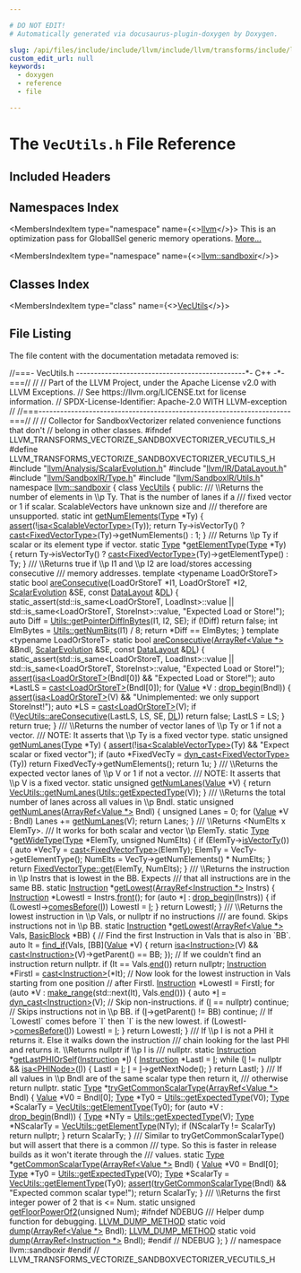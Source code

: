 ```yaml
---

# DO NOT EDIT!
# Automatically generated via docusaurus-plugin-doxygen by Doxygen.

slug: /api/files/include/include/llvm/include/llvm/transforms/include/llvm/transforms/vectorize/include/llvm/transforms/vectorize/sandboxvectorizer/vecutils-h
custom_edit_url: null
keywords:
  - doxygen
  - reference
  - file

---
```





# The `VecUtils.h` File Reference

<DoxygenPage pluginConfig={pluginConfig}>



## Included Headers

<IncludesList>
<IncludesListItem
  filePath="llvm/Analysis/ScalarEvolution.h"
  permalink="/docs/api/files/include/include/llvm/include/llvm/analysis/scalarevolution-h"
  isLocal="true" />
<IncludesListItem
  filePath="llvm/IR/DataLayout.h"
  permalink="/docs/api/files/include/include/llvm/include/llvm/ir/datalayout-h"
  isLocal="true" />
<IncludesListItem
  filePath="llvm/SandboxIR/Type.h"
  permalink="/docs/api/files/include/include/llvm/include/llvm/sandboxir/type-h"
  isLocal="true" />
<IncludesListItem
  filePath="llvm/SandboxIR/Utils.h"
  permalink="/docs/api/files/include/include/llvm/include/llvm/sandboxir/utils-h"
  isLocal="true" />
</IncludesList>

## Namespaces Index

<MembersIndex>

<MembersIndexItem
  type="namespace"
  name={<><a href="/docs/api/namespaces/llvm">llvm</a></>}>
This is an optimization pass for GlobalISel generic memory operations. <a href="/docs/api/namespaces/llvm/#details">More...</a>
</MembersIndexItem>

<MembersIndexItem
  type="namespace"
  name={<><a href="/docs/api/namespaces/llvm/sandboxir">llvm::sandboxir</a></>}>
</MembersIndexItem>

</MembersIndex>

## Classes Index

<MembersIndex>

<MembersIndexItem
  type="class"
  name={<><a href="/docs/api/classes/llvm/sandboxir/vecutils">VecUtils</a></>}>
</MembersIndexItem>

</MembersIndex>


## File Listing

The file content with the documentation metadata removed is:

<ProgramListing>

<Link id="l00001" /><CodeLine lineNumber="1"><span class="doxyHighlightComment">//===- VecUtils.h -----------------------------------------------&#42;- C++ -&#42;-===//</span></CodeLine>
<Link id="l00002" /><CodeLine lineNumber="2"><span class="doxyHighlightComment">//</span></CodeLine>
<Link id="l00003" /><CodeLine lineNumber="3"><span class="doxyHighlightComment">// Part of the LLVM Project, under the Apache License v2.0 with LLVM Exceptions.</span></CodeLine>
<Link id="l00004" /><CodeLine lineNumber="4"><span class="doxyHighlightComment">// See https://llvm.org/LICENSE.txt for license information.</span></CodeLine>
<Link id="l00005" /><CodeLine lineNumber="5"><span class="doxyHighlightComment">// SPDX-License-Identifier: Apache-2.0 WITH LLVM-exception</span></CodeLine>
<Link id="l00006" /><CodeLine lineNumber="6"><span class="doxyHighlightComment">//</span></CodeLine>
<Link id="l00007" /><CodeLine lineNumber="7"><span class="doxyHighlightComment">//===----------------------------------------------------------------------===//</span></CodeLine>
<Link id="l00008" /><CodeLine lineNumber="8"><span class="doxyHighlightComment">//</span></CodeLine>
<Link id="l00009" /><CodeLine lineNumber="9"><span class="doxyHighlightComment">// Collector for SandboxVectorizer related convenience functions that don&#39;t</span></CodeLine>
<Link id="l00010" /><CodeLine lineNumber="10"><span class="doxyHighlightComment">// belong in other classes.</span></CodeLine>
<Link id="l00011" /><CodeLine lineNumber="11"></CodeLine>
<Link id="l00012" /><CodeLine lineNumber="12"><span class="doxyHighlightPreprocessor">#ifndef LLVM&#95;TRANSFORMS&#95;VECTORIZE&#95;SANDBOXVECTORIZER&#95;VECUTILS&#95;H</span></CodeLine>
<Link id="l00013" /><CodeLine lineNumber="13"><span class="doxyHighlightPreprocessor">#define LLVM&#95;TRANSFORMS&#95;VECTORIZE&#95;SANDBOXVECTORIZER&#95;VECUTILS&#95;H</span></CodeLine>
<Link id="l00014" /><CodeLine lineNumber="14"></CodeLine>
<Link id="l00015" /><CodeLine lineNumber="15"><span class="doxyHighlightPreprocessor">#include &quot;<a href="/docs/api/files/include/include/llvm/include/llvm/analysis/scalarevolution-h">llvm/Analysis/ScalarEvolution.h</a>&quot;</span></CodeLine>
<Link id="l00016" /><CodeLine lineNumber="16"><span class="doxyHighlightPreprocessor">#include &quot;<a href="/docs/api/files/include/include/llvm/include/llvm/ir/datalayout-h">llvm/IR/DataLayout.h</a>&quot;</span></CodeLine>
<Link id="l00017" /><CodeLine lineNumber="17"><span class="doxyHighlightPreprocessor">#include &quot;<a href="/docs/api/files/include/include/llvm/include/llvm/sandboxir/type-h">llvm/SandboxIR/Type.h</a>&quot;</span></CodeLine>
<Link id="l00018" /><CodeLine lineNumber="18"><span class="doxyHighlightPreprocessor">#include &quot;<a href="/docs/api/files/include/include/llvm/include/llvm/sandboxir/utils-h">llvm/SandboxIR/Utils.h</a>&quot;</span></CodeLine>
<Link id="l00019" /><CodeLine lineNumber="19"></CodeLine>
<Link id="l00020" /><CodeLine lineNumber="20"><span class="doxyHighlightKeyword">namespace </span><span class="doxyHighlight"><a href="/docs/api/namespaces/llvm/sandboxir">llvm::sandboxir</a> &#123;</span></CodeLine>
<Link id="l00021" /><CodeLine lineNumber="21"></CodeLine>
<Link id="l00022" /><CodeLine lineNumber="22" lineLink="/docs/api/classes/llvm/sandboxir/vecutils"><span class="doxyHighlightKeyword">class </span><span class="doxyHighlight"><a href="/docs/api/classes/llvm/sandboxir/vecutils">VecUtils</a> &#123;</span></CodeLine>
<Link id="l00023" /><CodeLine lineNumber="23"><span class="doxyHighlightKeyword">public</span><span class="doxyHighlight">:</span></CodeLine>
<Link id="l00024" /><CodeLine lineNumber="24"><span class="doxyHighlightComment">  /// \\Returns the number of elements in \\p Ty. That is the number of lanes if a</span></CodeLine>
<Link id="l00025" /><CodeLine lineNumber="25"><span class="doxyHighlightComment">  /// fixed vector or 1 if scalar. ScalableVectors have unknown size and</span></CodeLine>
<Link id="l00026" /><CodeLine lineNumber="26"><span class="doxyHighlightComment">  /// therefore are unsupported.</span></CodeLine>
<Link id="l00027" /><CodeLine lineNumber="27" lineLink="/docs/api/classes/llvm/sandboxir/vecutils/#a1da59e4d92074c48b90598f4acbf1852"><span class="doxyHighlight">  </span><span class="doxyHighlightKeyword">static</span><span class="doxyHighlight"> </span><span class="doxyHighlightKeywordType">int</span><span class="doxyHighlight"> <a href="/docs/api/classes/llvm/sandboxir/vecutils/#a1da59e4d92074c48b90598f4acbf1852">getNumElements</a>(<a href="/docs/api/classes/llvm/sandboxir/type">Type</a> &#42;Ty) &#123;</span></CodeLine>
<Link id="l00028" /><CodeLine lineNumber="28"><span class="doxyHighlight">    <a href="/docs/api/files/lib/lib/target/lib/target/amdgpu/silowercontrolflow-cpp/#a4868c5d81c5ccc98c47aeab6244346a0">assert</a>(!<a href="/docs/api/namespaces/llvm/#a92ca992e52dddc420f4b069cae06dfbe">isa&lt;ScalableVectorType&gt;</a>(Ty));</span></CodeLine>
<Link id="l00029" /><CodeLine lineNumber="29"><span class="doxyHighlight">    </span><span class="doxyHighlightKeywordFlow">return</span><span class="doxyHighlight"> Ty-&gt;isVectorTy() ? <a href="/docs/api/namespaces/llvm/#ac4fc845f5ed92de63cd4474f128f5fc5">cast&lt;FixedVectorType&gt;</a>(Ty)-&gt;getNumElements() : 1;</span></CodeLine>
<Link id="l00030" /><CodeLine lineNumber="30"><span class="doxyHighlight">  &#125;</span></CodeLine>
<Link id="l00031" /><CodeLine lineNumber="31"><span class="doxyHighlightComment">  /// Returns \\p Ty if scalar or its element type if vector.</span></CodeLine>
<Link id="l00032" /><CodeLine lineNumber="32" lineLink="/docs/api/classes/llvm/sandboxir/vecutils/#ab3b71740aabd9ed0695bae2780f0247d"><span class="doxyHighlight">  </span><span class="doxyHighlightKeyword">static</span><span class="doxyHighlight"> <a href="/docs/api/classes/llvm/sandboxir/type">Type</a> &#42;<a href="/docs/api/classes/llvm/sandboxir/vecutils/#ab3b71740aabd9ed0695bae2780f0247d">getElementType</a>(<a href="/docs/api/classes/llvm/sandboxir/type">Type</a> &#42;Ty) &#123;</span></CodeLine>
<Link id="l00033" /><CodeLine lineNumber="33"><span class="doxyHighlight">    </span><span class="doxyHighlightKeywordFlow">return</span><span class="doxyHighlight"> Ty-&gt;isVectorTy() ? <a href="/docs/api/namespaces/llvm/#ac4fc845f5ed92de63cd4474f128f5fc5">cast&lt;FixedVectorType&gt;</a>(Ty)-&gt;getElementType() : Ty;</span></CodeLine>
<Link id="l00034" /><CodeLine lineNumber="34"><span class="doxyHighlight">  &#125;</span></CodeLine>
<Link id="l00035" /><CodeLine lineNumber="35"></CodeLine>
<Link id="l00036" /><CodeLine lineNumber="36"><span class="doxyHighlightComment">  /// \\Returns true if \\p I1 and \\p I2 are load/stores accessing consecutive</span></CodeLine>
<Link id="l00037" /><CodeLine lineNumber="37"><span class="doxyHighlightComment">  /// memory addresses.</span></CodeLine>
<Link id="l00038" /><CodeLine lineNumber="38"><span class="doxyHighlight">  </span><span class="doxyHighlightKeyword">template</span><span class="doxyHighlight"> &lt;</span><span class="doxyHighlightKeyword">typename</span><span class="doxyHighlight"> LoadOrStoreT&gt;</span></CodeLine>
<Link id="l00039" /><CodeLine lineNumber="39" lineLink="/docs/api/classes/llvm/sandboxir/vecutils/#a81ce5874362fbe3b93b0c31ea8a7b8f4"><span class="doxyHighlight">  </span><span class="doxyHighlightKeyword">static</span><span class="doxyHighlight"> </span><span class="doxyHighlightKeywordType">bool</span><span class="doxyHighlight"> <a href="/docs/api/classes/llvm/sandboxir/vecutils/#a81ce5874362fbe3b93b0c31ea8a7b8f4">areConsecutive</a>(LoadOrStoreT &#42;I1, LoadOrStoreT &#42;I2,</span></CodeLine>
<Link id="l00040" /><CodeLine lineNumber="40"><span class="doxyHighlight">                             <a href="/docs/api/classes/llvm/scalarevolution">ScalarEvolution</a> &amp;SE, </span><span class="doxyHighlightKeyword">const</span><span class="doxyHighlight"> <a href="/docs/api/classes/llvm/datalayout">DataLayout</a> &amp;<a href="/docs/api/files/lib/lib/target/lib/target/arm/armslshardening-cpp/#ad467c4ab9119043f9b7750ab986be61a">DL</a>) &#123;</span></CodeLine>
<Link id="l00041" /><CodeLine lineNumber="41"><span class="doxyHighlight">    </span><span class="doxyHighlightKeyword">static&#95;assert</span><span class="doxyHighlight">(std::is&#95;same&lt;LoadOrStoreT, LoadInst&gt;::value ||</span></CodeLine>
<Link id="l00042" /><CodeLine lineNumber="42"><span class="doxyHighlight">                      std::is&#95;same&lt;LoadOrStoreT, StoreInst&gt;::value,</span></CodeLine>
<Link id="l00043" /><CodeLine lineNumber="43"><span class="doxyHighlight">                  </span><span class="doxyHighlightStringLiteral">&quot;Expected Load or Store!&quot;</span><span class="doxyHighlight">);</span></CodeLine>
<Link id="l00044" /><CodeLine lineNumber="44"><span class="doxyHighlight">    </span><span class="doxyHighlightKeyword">auto</span><span class="doxyHighlight"> Diff = <a href="/docs/api/classes/llvm/sandboxir/utils/#a52c21a2bc9e5238472dabfd4183158e5">Utils::getPointerDiffInBytes</a>(I1, I2, SE);</span></CodeLine>
<Link id="l00045" /><CodeLine lineNumber="45"><span class="doxyHighlight">    </span><span class="doxyHighlightKeywordFlow">if</span><span class="doxyHighlight"> (!Diff)</span></CodeLine>
<Link id="l00046" /><CodeLine lineNumber="46"><span class="doxyHighlight">      </span><span class="doxyHighlightKeywordFlow">return</span><span class="doxyHighlight"> </span><span class="doxyHighlightKeyword">false</span><span class="doxyHighlight">;</span></CodeLine>
<Link id="l00047" /><CodeLine lineNumber="47"><span class="doxyHighlight">    </span><span class="doxyHighlightKeywordType">int</span><span class="doxyHighlight"> ElmBytes = <a href="/docs/api/classes/llvm/sandboxir/utils/#a880037a6ce1e268642581425f4f44c5f">Utils::getNumBits</a>(I1) / 8;</span></CodeLine>
<Link id="l00048" /><CodeLine lineNumber="48"><span class="doxyHighlight">    </span><span class="doxyHighlightKeywordFlow">return</span><span class="doxyHighlight"> &#42;Diff == ElmBytes;</span></CodeLine>
<Link id="l00049" /><CodeLine lineNumber="49"><span class="doxyHighlight">  &#125;</span></CodeLine>
<Link id="l00050" /><CodeLine lineNumber="50"></CodeLine>
<Link id="l00051" /><CodeLine lineNumber="51"><span class="doxyHighlight">  </span><span class="doxyHighlightKeyword">template</span><span class="doxyHighlight"> &lt;</span><span class="doxyHighlightKeyword">typename</span><span class="doxyHighlight"> LoadOrStoreT&gt;</span></CodeLine>
<Link id="l00052" /><CodeLine lineNumber="52" lineLink="/docs/api/classes/llvm/sandboxir/vecutils/#ab72cfaf756df063abad344338ae82df9"><span class="doxyHighlight">  </span><span class="doxyHighlightKeyword">static</span><span class="doxyHighlight"> </span><span class="doxyHighlightKeywordType">bool</span><span class="doxyHighlight"> <a href="/docs/api/classes/llvm/sandboxir/vecutils/#ab72cfaf756df063abad344338ae82df9">areConsecutive</a>(<a href="/docs/api/classes/llvm/arrayref">ArrayRef&lt;Value &#42;&gt;</a> &amp;Bndl, <a href="/docs/api/classes/llvm/scalarevolution">ScalarEvolution</a> &amp;SE,</span></CodeLine>
<Link id="l00053" /><CodeLine lineNumber="53"><span class="doxyHighlight">                             </span><span class="doxyHighlightKeyword">const</span><span class="doxyHighlight"> <a href="/docs/api/classes/llvm/datalayout">DataLayout</a> &amp;<a href="/docs/api/files/lib/lib/target/lib/target/arm/armslshardening-cpp/#ad467c4ab9119043f9b7750ab986be61a">DL</a>) &#123;</span></CodeLine>
<Link id="l00054" /><CodeLine lineNumber="54"><span class="doxyHighlight">    </span><span class="doxyHighlightKeyword">static&#95;assert</span><span class="doxyHighlight">(std::is&#95;same&lt;LoadOrStoreT, LoadInst&gt;::value ||</span></CodeLine>
<Link id="l00055" /><CodeLine lineNumber="55"><span class="doxyHighlight">                      std::is&#95;same&lt;LoadOrStoreT, StoreInst&gt;::value,</span></CodeLine>
<Link id="l00056" /><CodeLine lineNumber="56"><span class="doxyHighlight">                  </span><span class="doxyHighlightStringLiteral">&quot;Expected Load or Store!&quot;</span><span class="doxyHighlight">);</span></CodeLine>
<Link id="l00057" /><CodeLine lineNumber="57"><span class="doxyHighlight">    <a href="/docs/api/files/lib/lib/target/lib/target/amdgpu/silowercontrolflow-cpp/#a4868c5d81c5ccc98c47aeab6244346a0">assert</a>(<a href="/docs/api/namespaces/llvm/#a92ca992e52dddc420f4b069cae06dfbe">isa&lt;LoadOrStoreT&gt;</a>(Bndl&#91;0&#93;) &amp;&amp; </span><span class="doxyHighlightStringLiteral">&quot;Expected Load or Store!&quot;</span><span class="doxyHighlight">);</span></CodeLine>
<Link id="l00058" /><CodeLine lineNumber="58"><span class="doxyHighlight">    </span><span class="doxyHighlightKeyword">auto</span><span class="doxyHighlight"> &#42;LastLS = <a href="/docs/api/namespaces/llvm/#ac4fc845f5ed92de63cd4474f128f5fc5">cast&lt;LoadOrStoreT&gt;</a>(Bndl&#91;0&#93;);</span></CodeLine>
<Link id="l00059" /><CodeLine lineNumber="59"><span class="doxyHighlight">    </span><span class="doxyHighlightKeywordFlow">for</span><span class="doxyHighlight"> (<a href="/docs/api/classes/llvm/sandboxir/value">Value</a> &#42;V : <a href="/docs/api/namespaces/llvm/#a02981de53fb6ffd384d39addc4d25f37">drop&#95;begin</a>(Bndl)) &#123;</span></CodeLine>
<Link id="l00060" /><CodeLine lineNumber="60"><span class="doxyHighlight">      <a href="/docs/api/files/lib/lib/target/lib/target/amdgpu/silowercontrolflow-cpp/#a4868c5d81c5ccc98c47aeab6244346a0">assert</a>(<a href="/docs/api/namespaces/llvm/#a92ca992e52dddc420f4b069cae06dfbe">isa&lt;LoadOrStoreT&gt;</a>(V) &amp;&amp;</span></CodeLine>
<Link id="l00061" /><CodeLine lineNumber="61"><span class="doxyHighlight">             </span><span class="doxyHighlightStringLiteral">&quot;Unimplemented: we only support StoreInst!&quot;</span><span class="doxyHighlight">);</span></CodeLine>
<Link id="l00062" /><CodeLine lineNumber="62"><span class="doxyHighlight">      </span><span class="doxyHighlightKeyword">auto</span><span class="doxyHighlight"> &#42;LS = <a href="/docs/api/namespaces/llvm/#ac4fc845f5ed92de63cd4474f128f5fc5">cast&lt;LoadOrStoreT&gt;</a>(V);</span></CodeLine>
<Link id="l00063" /><CodeLine lineNumber="63"><span class="doxyHighlight">      </span><span class="doxyHighlightKeywordFlow">if</span><span class="doxyHighlight"> (!<a href="/docs/api/classes/llvm/sandboxir/vecutils/#a81ce5874362fbe3b93b0c31ea8a7b8f4">VecUtils::areConsecutive</a>(LastLS, LS, SE, <a href="/docs/api/files/lib/lib/target/lib/target/arm/armslshardening-cpp/#ad467c4ab9119043f9b7750ab986be61a">DL</a>))</span></CodeLine>
<Link id="l00064" /><CodeLine lineNumber="64"><span class="doxyHighlight">        </span><span class="doxyHighlightKeywordFlow">return</span><span class="doxyHighlight"> </span><span class="doxyHighlightKeyword">false</span><span class="doxyHighlight">;</span></CodeLine>
<Link id="l00065" /><CodeLine lineNumber="65"><span class="doxyHighlight">      LastLS = LS;</span></CodeLine>
<Link id="l00066" /><CodeLine lineNumber="66"><span class="doxyHighlight">    &#125;</span></CodeLine>
<Link id="l00067" /><CodeLine lineNumber="67"><span class="doxyHighlight">    </span><span class="doxyHighlightKeywordFlow">return</span><span class="doxyHighlight"> </span><span class="doxyHighlightKeyword">true</span><span class="doxyHighlight">;</span></CodeLine>
<Link id="l00068" /><CodeLine lineNumber="68"><span class="doxyHighlight">  &#125;</span></CodeLine>
<Link id="l00069" /><CodeLine lineNumber="69"></CodeLine>
<Link id="l00070" /><CodeLine lineNumber="70"><span class="doxyHighlightComment">  /// \\Returns the number of vector lanes of \\p Ty or 1 if not a vector.</span></CodeLine>
<Link id="l00071" /><CodeLine lineNumber="71"><span class="doxyHighlightComment">  /// NOTE: It asserts that \\p Ty is a fixed vector type.</span></CodeLine>
<Link id="l00072" /><CodeLine lineNumber="72" lineLink="/docs/api/classes/llvm/sandboxir/vecutils/#a479afbad1ecdf87d1104b5af42f0391f"><span class="doxyHighlight">  </span><span class="doxyHighlightKeyword">static</span><span class="doxyHighlight"> </span><span class="doxyHighlightKeywordType">unsigned</span><span class="doxyHighlight"> <a href="/docs/api/classes/llvm/sandboxir/vecutils/#a479afbad1ecdf87d1104b5af42f0391f">getNumLanes</a>(<a href="/docs/api/classes/llvm/sandboxir/type">Type</a> &#42;Ty) &#123;</span></CodeLine>
<Link id="l00073" /><CodeLine lineNumber="73"><span class="doxyHighlight">    <a href="/docs/api/files/lib/lib/target/lib/target/amdgpu/silowercontrolflow-cpp/#a4868c5d81c5ccc98c47aeab6244346a0">assert</a>(!<a href="/docs/api/namespaces/llvm/#a92ca992e52dddc420f4b069cae06dfbe">isa&lt;ScalableVectorType&gt;</a>(Ty) &amp;&amp; </span><span class="doxyHighlightStringLiteral">&quot;Expect scalar or fixed vector&quot;</span><span class="doxyHighlight">);</span></CodeLine>
<Link id="l00074" /><CodeLine lineNumber="74"><span class="doxyHighlight">    </span><span class="doxyHighlightKeywordFlow">if</span><span class="doxyHighlight"> (</span><span class="doxyHighlightKeyword">auto</span><span class="doxyHighlight"> &#42;FixedVecTy = <a href="/docs/api/namespaces/llvm/#a22eeee01734061ac1b31ccd994c49eef">dyn&#95;cast&lt;FixedVectorType&gt;</a>(Ty))</span></CodeLine>
<Link id="l00075" /><CodeLine lineNumber="75"><span class="doxyHighlight">      </span><span class="doxyHighlightKeywordFlow">return</span><span class="doxyHighlight"> FixedVecTy-&gt;getNumElements();</span></CodeLine>
<Link id="l00076" /><CodeLine lineNumber="76"><span class="doxyHighlight">    </span><span class="doxyHighlightKeywordFlow">return</span><span class="doxyHighlight"> 1u;</span></CodeLine>
<Link id="l00077" /><CodeLine lineNumber="77"><span class="doxyHighlight">  &#125;</span></CodeLine>
<Link id="l00078" /><CodeLine lineNumber="78"></CodeLine>
<Link id="l00079" /><CodeLine lineNumber="79"><span class="doxyHighlightComment">  /// \\Returns the expected vector lanes of \\p V or 1 if not a vector.</span></CodeLine>
<Link id="l00080" /><CodeLine lineNumber="80"><span class="doxyHighlightComment">  /// NOTE: It asserts that \\p V is a fixed vector.</span></CodeLine>
<Link id="l00081" /><CodeLine lineNumber="81" lineLink="/docs/api/classes/llvm/sandboxir/vecutils/#ac168de25fddd4444562e933d48ad0691"><span class="doxyHighlight">  </span><span class="doxyHighlightKeyword">static</span><span class="doxyHighlight"> </span><span class="doxyHighlightKeywordType">unsigned</span><span class="doxyHighlight"> <a href="/docs/api/classes/llvm/sandboxir/vecutils/#ac168de25fddd4444562e933d48ad0691">getNumLanes</a>(<a href="/docs/api/classes/llvm/sandboxir/value">Value</a> &#42;V) &#123;</span></CodeLine>
<Link id="l00082" /><CodeLine lineNumber="82"><span class="doxyHighlight">    </span><span class="doxyHighlightKeywordFlow">return</span><span class="doxyHighlight"> <a href="/docs/api/classes/llvm/sandboxir/vecutils/#a479afbad1ecdf87d1104b5af42f0391f">VecUtils::getNumLanes</a>(<a href="/docs/api/classes/llvm/sandboxir/utils/#a94ed4ff75262c5c7bf6107a1cb09d583">Utils::getExpectedType</a>(V));</span></CodeLine>
<Link id="l00083" /><CodeLine lineNumber="83"><span class="doxyHighlight">  &#125;</span></CodeLine>
<Link id="l00084" /><CodeLine lineNumber="84"></CodeLine>
<Link id="l00085" /><CodeLine lineNumber="85"><span class="doxyHighlightComment">  /// \\Returns the total number of lanes across all values in \\p Bndl.</span></CodeLine>
<Link id="l00086" /><CodeLine lineNumber="86" lineLink="/docs/api/classes/llvm/sandboxir/vecutils/#ae077c59fa8bc8ac779960e0f4559bebd"><span class="doxyHighlight">  </span><span class="doxyHighlightKeyword">static</span><span class="doxyHighlight"> </span><span class="doxyHighlightKeywordType">unsigned</span><span class="doxyHighlight"> <a href="/docs/api/classes/llvm/sandboxir/vecutils/#ae077c59fa8bc8ac779960e0f4559bebd">getNumLanes</a>(<a href="/docs/api/classes/llvm/arrayref">ArrayRef&lt;Value &#42;&gt;</a> Bndl) &#123;</span></CodeLine>
<Link id="l00087" /><CodeLine lineNumber="87"><span class="doxyHighlight">    </span><span class="doxyHighlightKeywordType">unsigned</span><span class="doxyHighlight"> Lanes = 0;</span></CodeLine>
<Link id="l00088" /><CodeLine lineNumber="88"><span class="doxyHighlight">    </span><span class="doxyHighlightKeywordFlow">for</span><span class="doxyHighlight"> (<a href="/docs/api/classes/llvm/sandboxir/value">Value</a> &#42;V : Bndl)</span></CodeLine>
<Link id="l00089" /><CodeLine lineNumber="89"><span class="doxyHighlight">      Lanes += <a href="/docs/api/classes/llvm/sandboxir/vecutils/#a479afbad1ecdf87d1104b5af42f0391f">getNumLanes</a>(V);</span></CodeLine>
<Link id="l00090" /><CodeLine lineNumber="90"><span class="doxyHighlight">    </span><span class="doxyHighlightKeywordFlow">return</span><span class="doxyHighlight"> Lanes;</span></CodeLine>
<Link id="l00091" /><CodeLine lineNumber="91"><span class="doxyHighlight">  &#125;</span></CodeLine>
<Link id="l00092" /><CodeLine lineNumber="92"></CodeLine>
<Link id="l00093" /><CodeLine lineNumber="93"><span class="doxyHighlightComment">  /// \\Returns &lt;NumElts x ElemTy&gt;.</span></CodeLine>
<Link id="l00094" /><CodeLine lineNumber="94"><span class="doxyHighlightComment">  /// It works for both scalar and vector \\p ElemTy.</span></CodeLine>
<Link id="l00095" /><CodeLine lineNumber="95" lineLink="/docs/api/classes/llvm/sandboxir/vecutils/#a77936f3aa272a4d31b547919e87b85d6"><span class="doxyHighlight">  </span><span class="doxyHighlightKeyword">static</span><span class="doxyHighlight"> <a href="/docs/api/classes/llvm/sandboxir/type">Type</a> &#42;<a href="/docs/api/classes/llvm/sandboxir/vecutils/#a77936f3aa272a4d31b547919e87b85d6">getWideType</a>(<a href="/docs/api/classes/llvm/sandboxir/type">Type</a> &#42;ElemTy, </span><span class="doxyHighlightKeywordType">unsigned</span><span class="doxyHighlight"> NumElts) &#123;</span></CodeLine>
<Link id="l00096" /><CodeLine lineNumber="96"><span class="doxyHighlight">    </span><span class="doxyHighlightKeywordFlow">if</span><span class="doxyHighlight"> (ElemTy-&gt;<a href="/docs/api/classes/llvm/sandboxir/type/#ab72c549a3c63bf2f0093dc66b8a50e49">isVectorTy</a>()) &#123;</span></CodeLine>
<Link id="l00097" /><CodeLine lineNumber="97"><span class="doxyHighlight">      </span><span class="doxyHighlightKeyword">auto</span><span class="doxyHighlight"> &#42;VecTy = <a href="/docs/api/namespaces/llvm/#ac4fc845f5ed92de63cd4474f128f5fc5">cast&lt;FixedVectorType&gt;</a>(ElemTy);</span></CodeLine>
<Link id="l00098" /><CodeLine lineNumber="98"><span class="doxyHighlight">      ElemTy = VecTy-&gt;getElementType();</span></CodeLine>
<Link id="l00099" /><CodeLine lineNumber="99"><span class="doxyHighlight">      NumElts = VecTy-&gt;getNumElements() &#42; NumElts;</span></CodeLine>
<Link id="l00100" /><CodeLine lineNumber="100"><span class="doxyHighlight">    &#125;</span></CodeLine>
<Link id="l00101" /><CodeLine lineNumber="101"><span class="doxyHighlight">    </span><span class="doxyHighlightKeywordFlow">return</span><span class="doxyHighlight"> <a href="/docs/api/classes/llvm/sandboxir/fixedvectortype/#a57efbbb713b15812ad4fa3770e8a9ead">FixedVectorType::get</a>(ElemTy, NumElts);</span></CodeLine>
<Link id="l00102" /><CodeLine lineNumber="102"><span class="doxyHighlight">  &#125;</span></CodeLine>
<Link id="l00103" /><CodeLine lineNumber="103"><span class="doxyHighlightComment">  /// \\Returns the instruction in \\p Instrs that is lowest in the BB. Expects</span></CodeLine>
<Link id="l00104" /><CodeLine lineNumber="104"><span class="doxyHighlightComment">  /// that all instructions are in the same BB.</span></CodeLine>
<Link id="l00105" /><CodeLine lineNumber="105" lineLink="/docs/api/classes/llvm/sandboxir/vecutils/#a089cccbe66baa77d85c8a291030c7796"><span class="doxyHighlight">  </span><span class="doxyHighlightKeyword">static</span><span class="doxyHighlight"> <a href="/docs/api/classes/llvm/sandboxir/instruction">Instruction</a> &#42;<a href="/docs/api/classes/llvm/sandboxir/vecutils/#a089cccbe66baa77d85c8a291030c7796">getLowest</a>(<a href="/docs/api/classes/llvm/arrayref">ArrayRef&lt;Instruction &#42;&gt;</a> Instrs) &#123;</span></CodeLine>
<Link id="l00106" /><CodeLine lineNumber="106"><span class="doxyHighlight">    <a href="/docs/api/classes/llvm/sandboxir/instruction">Instruction</a> &#42;LowestI = Instrs.<a href="/docs/api/classes/llvm/arrayref/#a721fc555cb3d8dc2a1a680dcc2ce69b2">front</a>();</span></CodeLine>
<Link id="l00107" /><CodeLine lineNumber="107"><span class="doxyHighlight">    </span><span class="doxyHighlightKeywordFlow">for</span><span class="doxyHighlight"> (</span><span class="doxyHighlightKeyword">auto</span><span class="doxyHighlight"> &#42;<a href="/docs/api/files/lib/lib/support/md5-cpp/#ac0eafdc9ee161b71e7af98af736952fd">I</a> : <a href="/docs/api/namespaces/llvm/#a02981de53fb6ffd384d39addc4d25f37">drop&#95;begin</a>(Instrs)) &#123;</span></CodeLine>
<Link id="l00108" /><CodeLine lineNumber="108"><span class="doxyHighlight">      </span><span class="doxyHighlightKeywordFlow">if</span><span class="doxyHighlight"> (LowestI-&gt;<a href="/docs/api/classes/llvm/sandboxir/instruction/#ad1664de8206ba30fc8d13a01850f42db">comesBefore</a>(<a href="/docs/api/files/lib/lib/support/md5-cpp/#ac0eafdc9ee161b71e7af98af736952fd">I</a>))</span></CodeLine>
<Link id="l00109" /><CodeLine lineNumber="109"><span class="doxyHighlight">        LowestI = <a href="/docs/api/files/lib/lib/support/md5-cpp/#ac0eafdc9ee161b71e7af98af736952fd">I</a>;</span></CodeLine>
<Link id="l00110" /><CodeLine lineNumber="110"><span class="doxyHighlight">    &#125;</span></CodeLine>
<Link id="l00111" /><CodeLine lineNumber="111"><span class="doxyHighlight">    </span><span class="doxyHighlightKeywordFlow">return</span><span class="doxyHighlight"> LowestI;</span></CodeLine>
<Link id="l00112" /><CodeLine lineNumber="112"><span class="doxyHighlight">  &#125;</span></CodeLine>
<Link id="l00113" /><CodeLine lineNumber="113"><span class="doxyHighlightComment">  /// \\Returns the lowest instruction in \\p Vals, or nullptr if no instructions</span></CodeLine>
<Link id="l00114" /><CodeLine lineNumber="114"><span class="doxyHighlightComment">  /// are found. Skips instructions not in \\p BB.</span></CodeLine>
<Link id="l00115" /><CodeLine lineNumber="115" lineLink="/docs/api/classes/llvm/sandboxir/vecutils/#a47d4037afa835a57270728d8d3ffb051"><span class="doxyHighlight">  </span><span class="doxyHighlightKeyword">static</span><span class="doxyHighlight"> <a href="/docs/api/classes/llvm/sandboxir/instruction">Instruction</a> &#42;<a href="/docs/api/classes/llvm/sandboxir/vecutils/#a47d4037afa835a57270728d8d3ffb051">getLowest</a>(<a href="/docs/api/classes/llvm/arrayref">ArrayRef&lt;Value &#42;&gt;</a> Vals, <a href="/docs/api/namespaces/llvm/sandboxir/#a60f87746e4945fda7ea3d5a983c9b62c">BasicBlock</a> &#42;BB) &#123;</span></CodeLine>
<Link id="l00116" /><CodeLine lineNumber="116"><span class="doxyHighlight">    </span><span class="doxyHighlightComment">// Find the first Instruction in Vals that is also in &#96;BB&#96;.</span></CodeLine>
<Link id="l00117" /><CodeLine lineNumber="117"><span class="doxyHighlight">    </span><span class="doxyHighlightKeyword">auto</span><span class="doxyHighlight"> It = <a href="/docs/api/namespaces/llvm/#ac78c09ae232b2ce188ff590d51e3c268">find&#95;if</a>(Vals, &#91;BB&#93;(<a href="/docs/api/classes/llvm/sandboxir/value">Value</a> &#42;V) &#123;</span></CodeLine>
<Link id="l00118" /><CodeLine lineNumber="118"><span class="doxyHighlight">      </span><span class="doxyHighlightKeywordFlow">return</span><span class="doxyHighlight"> <a href="/docs/api/namespaces/llvm/#a92ca992e52dddc420f4b069cae06dfbe">isa&lt;Instruction&gt;</a>(V) &amp;&amp; <a href="/docs/api/namespaces/llvm/#ac4fc845f5ed92de63cd4474f128f5fc5">cast&lt;Instruction&gt;</a>(V)-&gt;getParent() == BB;</span></CodeLine>
<Link id="l00119" /><CodeLine lineNumber="119"><span class="doxyHighlight">    &#125;);</span></CodeLine>
<Link id="l00120" /><CodeLine lineNumber="120"><span class="doxyHighlight">    </span><span class="doxyHighlightComment">// If we couldn&#39;t find an instruction return nullptr.</span></CodeLine>
<Link id="l00121" /><CodeLine lineNumber="121"><span class="doxyHighlight">    </span><span class="doxyHighlightKeywordFlow">if</span><span class="doxyHighlight"> (It == Vals.<a href="/docs/api/classes/llvm/arrayref/#a7ca5197533a9c1fb8a2bd30587fcec6b">end</a>())</span></CodeLine>
<Link id="l00122" /><CodeLine lineNumber="122"><span class="doxyHighlight">      </span><span class="doxyHighlightKeywordFlow">return</span><span class="doxyHighlight"> </span><span class="doxyHighlightKeyword">nullptr</span><span class="doxyHighlight">;</span></CodeLine>
<Link id="l00123" /><CodeLine lineNumber="123"><span class="doxyHighlight">    <a href="/docs/api/classes/llvm/sandboxir/instruction">Instruction</a> &#42;FirstI = <a href="/docs/api/namespaces/llvm/#ac4fc845f5ed92de63cd4474f128f5fc5">cast&lt;Instruction&gt;</a>(&#42;It);</span></CodeLine>
<Link id="l00124" /><CodeLine lineNumber="124"><span class="doxyHighlight">    </span><span class="doxyHighlightComment">// Now look for the lowest instruction in Vals starting from one position</span></CodeLine>
<Link id="l00125" /><CodeLine lineNumber="125"><span class="doxyHighlight">    </span><span class="doxyHighlightComment">// after FirstI.</span></CodeLine>
<Link id="l00126" /><CodeLine lineNumber="126"><span class="doxyHighlight">    <a href="/docs/api/classes/llvm/sandboxir/instruction">Instruction</a> &#42;LowestI = FirstI;</span></CodeLine>
<Link id="l00127" /><CodeLine lineNumber="127"><span class="doxyHighlight">    </span><span class="doxyHighlightKeywordFlow">for</span><span class="doxyHighlight"> (</span><span class="doxyHighlightKeyword">auto</span><span class="doxyHighlight"> &#42;V : <a href="/docs/api/namespaces/llvm/#a341215803e83773a3e97860dc291f121">make&#95;range</a>(std::next(It), Vals.<a href="/docs/api/classes/llvm/arrayref/#a7ca5197533a9c1fb8a2bd30587fcec6b">end</a>())) &#123;</span></CodeLine>
<Link id="l00128" /><CodeLine lineNumber="128"><span class="doxyHighlight">      </span><span class="doxyHighlightKeyword">auto</span><span class="doxyHighlight"> &#42;<a href="/docs/api/files/lib/lib/support/md5-cpp/#ac0eafdc9ee161b71e7af98af736952fd">I</a> = <a href="/docs/api/namespaces/llvm/#a22eeee01734061ac1b31ccd994c49eef">dyn&#95;cast&lt;Instruction&gt;</a>(V);</span></CodeLine>
<Link id="l00129" /><CodeLine lineNumber="129"><span class="doxyHighlight">      </span><span class="doxyHighlightComment">// Skip non-instructions.</span></CodeLine>
<Link id="l00130" /><CodeLine lineNumber="130"><span class="doxyHighlight">      </span><span class="doxyHighlightKeywordFlow">if</span><span class="doxyHighlight"> (<a href="/docs/api/files/lib/lib/support/md5-cpp/#ac0eafdc9ee161b71e7af98af736952fd">I</a> == </span><span class="doxyHighlightKeyword">nullptr</span><span class="doxyHighlight">)</span></CodeLine>
<Link id="l00131" /><CodeLine lineNumber="131"><span class="doxyHighlight">        </span><span class="doxyHighlightKeywordFlow">continue</span><span class="doxyHighlight">;</span></CodeLine>
<Link id="l00132" /><CodeLine lineNumber="132"><span class="doxyHighlight">      </span><span class="doxyHighlightComment">// Skips instructions not in \\p BB.</span></CodeLine>
<Link id="l00133" /><CodeLine lineNumber="133"><span class="doxyHighlight">      </span><span class="doxyHighlightKeywordFlow">if</span><span class="doxyHighlight"> (<a href="/docs/api/files/lib/lib/support/md5-cpp/#ac0eafdc9ee161b71e7af98af736952fd">I</a>-&gt;getParent() != BB)</span></CodeLine>
<Link id="l00134" /><CodeLine lineNumber="134"><span class="doxyHighlight">        </span><span class="doxyHighlightKeywordFlow">continue</span><span class="doxyHighlight">;</span></CodeLine>
<Link id="l00135" /><CodeLine lineNumber="135"><span class="doxyHighlight">      </span><span class="doxyHighlightComment">// If &#96;LowestI&#96; comes before &#96;I&#96; then &#96;I&#96; is the new lowest.</span></CodeLine>
<Link id="l00136" /><CodeLine lineNumber="136"><span class="doxyHighlight">      </span><span class="doxyHighlightKeywordFlow">if</span><span class="doxyHighlight"> (LowestI-&gt;<a href="/docs/api/classes/llvm/sandboxir/instruction/#ad1664de8206ba30fc8d13a01850f42db">comesBefore</a>(<a href="/docs/api/files/lib/lib/support/md5-cpp/#ac0eafdc9ee161b71e7af98af736952fd">I</a>))</span></CodeLine>
<Link id="l00137" /><CodeLine lineNumber="137"><span class="doxyHighlight">        LowestI = <a href="/docs/api/files/lib/lib/support/md5-cpp/#ac0eafdc9ee161b71e7af98af736952fd">I</a>;</span></CodeLine>
<Link id="l00138" /><CodeLine lineNumber="138"><span class="doxyHighlight">    &#125;</span></CodeLine>
<Link id="l00139" /><CodeLine lineNumber="139"><span class="doxyHighlight">    </span><span class="doxyHighlightKeywordFlow">return</span><span class="doxyHighlight"> LowestI;</span></CodeLine>
<Link id="l00140" /><CodeLine lineNumber="140"><span class="doxyHighlight">  &#125;</span></CodeLine>
<Link id="l00141" /><CodeLine lineNumber="141"></CodeLine>
<Link id="l00142" /><CodeLine lineNumber="142"><span class="doxyHighlightComment">  /// If \\p I is not a PHI it returns it. Else it walks down the instruction</span></CodeLine>
<Link id="l00143" /><CodeLine lineNumber="143"><span class="doxyHighlightComment">  /// chain looking for the last PHI and returns it. \\Returns nullptr if \\p I is</span></CodeLine>
<Link id="l00144" /><CodeLine lineNumber="144"><span class="doxyHighlightComment">  /// nullptr.</span></CodeLine>
<Link id="l00145" /><CodeLine lineNumber="145" lineLink="/docs/api/classes/llvm/sandboxir/vecutils/#a44997afa363c2b4d0d083e8b8930f1af"><span class="doxyHighlight">  </span><span class="doxyHighlightKeyword">static</span><span class="doxyHighlight"> <a href="/docs/api/classes/llvm/sandboxir/instruction">Instruction</a> &#42;<a href="/docs/api/classes/llvm/sandboxir/vecutils/#a44997afa363c2b4d0d083e8b8930f1af">getLastPHIOrSelf</a>(<a href="/docs/api/classes/llvm/sandboxir/instruction">Instruction</a> &#42;<a href="/docs/api/files/lib/lib/support/md5-cpp/#ac0eafdc9ee161b71e7af98af736952fd">I</a>) &#123;</span></CodeLine>
<Link id="l00146" /><CodeLine lineNumber="146"><span class="doxyHighlight">    <a href="/docs/api/classes/llvm/sandboxir/instruction">Instruction</a> &#42;LastI = <a href="/docs/api/files/lib/lib/support/md5-cpp/#ac0eafdc9ee161b71e7af98af736952fd">I</a>;</span></CodeLine>
<Link id="l00147" /><CodeLine lineNumber="147"><span class="doxyHighlight">    </span><span class="doxyHighlightKeywordFlow">while</span><span class="doxyHighlight"> (<a href="/docs/api/files/lib/lib/support/md5-cpp/#ac0eafdc9ee161b71e7af98af736952fd">I</a> != </span><span class="doxyHighlightKeyword">nullptr</span><span class="doxyHighlight"> &amp;&amp; <a href="/docs/api/namespaces/llvm/#a92ca992e52dddc420f4b069cae06dfbe">isa&lt;PHINode&gt;</a>(<a href="/docs/api/files/lib/lib/support/md5-cpp/#ac0eafdc9ee161b71e7af98af736952fd">I</a>)) &#123;</span></CodeLine>
<Link id="l00148" /><CodeLine lineNumber="148"><span class="doxyHighlight">      LastI = <a href="/docs/api/files/lib/lib/support/md5-cpp/#ac0eafdc9ee161b71e7af98af736952fd">I</a>;</span></CodeLine>
<Link id="l00149" /><CodeLine lineNumber="149"><span class="doxyHighlight">      <a href="/docs/api/files/lib/lib/support/md5-cpp/#ac0eafdc9ee161b71e7af98af736952fd">I</a> = <a href="/docs/api/files/lib/lib/support/md5-cpp/#ac0eafdc9ee161b71e7af98af736952fd">I</a>-&gt;getNextNode();</span></CodeLine>
<Link id="l00150" /><CodeLine lineNumber="150"><span class="doxyHighlight">    &#125;</span></CodeLine>
<Link id="l00151" /><CodeLine lineNumber="151"><span class="doxyHighlight">    </span><span class="doxyHighlightKeywordFlow">return</span><span class="doxyHighlight"> LastI;</span></CodeLine>
<Link id="l00152" /><CodeLine lineNumber="152"><span class="doxyHighlight">  &#125;</span></CodeLine>
<Link id="l00153" /><CodeLine lineNumber="153"></CodeLine>
<Link id="l00154" /><CodeLine lineNumber="154"><span class="doxyHighlightComment">  /// If all values in \\p Bndl are of the same scalar type then return it,</span></CodeLine>
<Link id="l00155" /><CodeLine lineNumber="155"><span class="doxyHighlightComment">  /// otherwise return nullptr.</span></CodeLine>
<Link id="l00156" /><CodeLine lineNumber="156" lineLink="/docs/api/classes/llvm/sandboxir/vecutils/#a033de8f81a298858c0219b067c983618"><span class="doxyHighlight">  </span><span class="doxyHighlightKeyword">static</span><span class="doxyHighlight"> <a href="/docs/api/classes/llvm/sandboxir/type">Type</a> &#42;<a href="/docs/api/classes/llvm/sandboxir/vecutils/#a033de8f81a298858c0219b067c983618">tryGetCommonScalarType</a>(<a href="/docs/api/classes/llvm/arrayref">ArrayRef&lt;Value &#42;&gt;</a> Bndl) &#123;</span></CodeLine>
<Link id="l00157" /><CodeLine lineNumber="157"><span class="doxyHighlight">    <a href="/docs/api/classes/llvm/sandboxir/value">Value</a> &#42;V0 = Bndl&#91;0&#93;;</span></CodeLine>
<Link id="l00158" /><CodeLine lineNumber="158"><span class="doxyHighlight">    <a href="/docs/api/classes/llvm/sandboxir/type">Type</a> &#42;Ty0 = <a href="/docs/api/classes/llvm/sandboxir/utils/#a94ed4ff75262c5c7bf6107a1cb09d583">Utils::getExpectedType</a>(V0);</span></CodeLine>
<Link id="l00159" /><CodeLine lineNumber="159"><span class="doxyHighlight">    <a href="/docs/api/classes/llvm/sandboxir/type">Type</a> &#42;ScalarTy = <a href="/docs/api/classes/llvm/sandboxir/vecutils/#ab3b71740aabd9ed0695bae2780f0247d">VecUtils::getElementType</a>(Ty0);</span></CodeLine>
<Link id="l00160" /><CodeLine lineNumber="160"><span class="doxyHighlight">    </span><span class="doxyHighlightKeywordFlow">for</span><span class="doxyHighlight"> (</span><span class="doxyHighlightKeyword">auto</span><span class="doxyHighlight"> &#42;V : <a href="/docs/api/namespaces/llvm/#a02981de53fb6ffd384d39addc4d25f37">drop&#95;begin</a>(Bndl)) &#123;</span></CodeLine>
<Link id="l00161" /><CodeLine lineNumber="161"><span class="doxyHighlight">      <a href="/docs/api/classes/llvm/sandboxir/type">Type</a> &#42;NTy = <a href="/docs/api/classes/llvm/sandboxir/utils/#a94ed4ff75262c5c7bf6107a1cb09d583">Utils::getExpectedType</a>(V);</span></CodeLine>
<Link id="l00162" /><CodeLine lineNumber="162"><span class="doxyHighlight">      <a href="/docs/api/classes/llvm/sandboxir/type">Type</a> &#42;NScalarTy = <a href="/docs/api/classes/llvm/sandboxir/vecutils/#ab3b71740aabd9ed0695bae2780f0247d">VecUtils::getElementType</a>(NTy);</span></CodeLine>
<Link id="l00163" /><CodeLine lineNumber="163"><span class="doxyHighlight">      </span><span class="doxyHighlightKeywordFlow">if</span><span class="doxyHighlight"> (NScalarTy != ScalarTy)</span></CodeLine>
<Link id="l00164" /><CodeLine lineNumber="164"><span class="doxyHighlight">        </span><span class="doxyHighlightKeywordFlow">return</span><span class="doxyHighlight"> </span><span class="doxyHighlightKeyword">nullptr</span><span class="doxyHighlight">;</span></CodeLine>
<Link id="l00165" /><CodeLine lineNumber="165"><span class="doxyHighlight">    &#125;</span></CodeLine>
<Link id="l00166" /><CodeLine lineNumber="166"><span class="doxyHighlight">    </span><span class="doxyHighlightKeywordFlow">return</span><span class="doxyHighlight"> ScalarTy;</span></CodeLine>
<Link id="l00167" /><CodeLine lineNumber="167"><span class="doxyHighlight">  &#125;</span></CodeLine>
<Link id="l00168" /><CodeLine lineNumber="168"></CodeLine>
<Link id="l00169" /><CodeLine lineNumber="169"><span class="doxyHighlightComment">  /// Similar to tryGetCommonScalarType() but will assert that there is a common</span></CodeLine>
<Link id="l00170" /><CodeLine lineNumber="170"><span class="doxyHighlightComment">  /// type. So this is faster in release builds as it won&#39;t iterate through the</span></CodeLine>
<Link id="l00171" /><CodeLine lineNumber="171"><span class="doxyHighlightComment">  /// values.</span></CodeLine>
<Link id="l00172" /><CodeLine lineNumber="172" lineLink="/docs/api/classes/llvm/sandboxir/vecutils/#a1d1c2bc5710b2b6ca489fed0de8f8c54"><span class="doxyHighlight">  </span><span class="doxyHighlightKeyword">static</span><span class="doxyHighlight"> <a href="/docs/api/classes/llvm/sandboxir/type">Type</a> &#42;<a href="/docs/api/classes/llvm/sandboxir/vecutils/#a1d1c2bc5710b2b6ca489fed0de8f8c54">getCommonScalarType</a>(<a href="/docs/api/classes/llvm/arrayref">ArrayRef&lt;Value &#42;&gt;</a> Bndl) &#123;</span></CodeLine>
<Link id="l00173" /><CodeLine lineNumber="173"><span class="doxyHighlight">    <a href="/docs/api/classes/llvm/sandboxir/value">Value</a> &#42;V0 = Bndl&#91;0&#93;;</span></CodeLine>
<Link id="l00174" /><CodeLine lineNumber="174"><span class="doxyHighlight">    <a href="/docs/api/classes/llvm/sandboxir/type">Type</a> &#42;Ty0 = <a href="/docs/api/classes/llvm/sandboxir/utils/#a94ed4ff75262c5c7bf6107a1cb09d583">Utils::getExpectedType</a>(V0);</span></CodeLine>
<Link id="l00175" /><CodeLine lineNumber="175"><span class="doxyHighlight">    <a href="/docs/api/classes/llvm/sandboxir/type">Type</a> &#42;ScalarTy = <a href="/docs/api/classes/llvm/sandboxir/vecutils/#ab3b71740aabd9ed0695bae2780f0247d">VecUtils::getElementType</a>(Ty0);</span></CodeLine>
<Link id="l00176" /><CodeLine lineNumber="176"><span class="doxyHighlight">    <a href="/docs/api/files/lib/lib/target/lib/target/amdgpu/silowercontrolflow-cpp/#a4868c5d81c5ccc98c47aeab6244346a0">assert</a>(<a href="/docs/api/classes/llvm/sandboxir/vecutils/#a033de8f81a298858c0219b067c983618">tryGetCommonScalarType</a>(Bndl) &amp;&amp; </span><span class="doxyHighlightStringLiteral">&quot;Expected common scalar type!&quot;</span><span class="doxyHighlight">);</span></CodeLine>
<Link id="l00177" /><CodeLine lineNumber="177"><span class="doxyHighlight">    </span><span class="doxyHighlightKeywordFlow">return</span><span class="doxyHighlight"> ScalarTy;</span></CodeLine>
<Link id="l00178" /><CodeLine lineNumber="178"><span class="doxyHighlight">  &#125;</span></CodeLine>
<Link id="l00179" /><CodeLine lineNumber="179"><span class="doxyHighlightComment">  /// \\Returns the first integer power of 2 that is &lt;= Num.</span></CodeLine>
<Link id="l00180" /><CodeLine lineNumber="180"><span class="doxyHighlight">  </span><span class="doxyHighlightKeyword">static</span><span class="doxyHighlight"> </span><span class="doxyHighlightKeywordType">unsigned</span><span class="doxyHighlight"> <a href="/docs/api/classes/llvm/sandboxir/vecutils/#afa56faa35b026a814f2fd65fd3016a4d">getFloorPowerOf2</a>(</span><span class="doxyHighlightKeywordType">unsigned</span><span class="doxyHighlight"> Num);</span></CodeLine>
<Link id="l00181" /><CodeLine lineNumber="181"></CodeLine>
<Link id="l00182" /><CodeLine lineNumber="182"><span class="doxyHighlightPreprocessor">#ifndef NDEBUG</span></CodeLine>
<Link id="l00183" /><CodeLine lineNumber="183"><span class="doxyHighlightComment">  /// Helper dump function for debugging.</span></CodeLine>
<Link id="l00184" /><CodeLine lineNumber="184"><span class="doxyHighlight">  <a href="/docs/api/files/include/include/llvm/include/llvm/support/compiler-h/#aa863693eef567397d9c292da5bf22d34">LLVM&#95;DUMP&#95;METHOD</a> </span><span class="doxyHighlightKeyword">static</span><span class="doxyHighlight"> </span><span class="doxyHighlightKeywordType">void</span><span class="doxyHighlight"> <a href="/docs/api/classes/llvm/sandboxir/vecutils/#a5aab9851dfd9576a31b7deb39728fcfe">dump</a>(<a href="/docs/api/classes/llvm/arrayref">ArrayRef&lt;Value &#42;&gt;</a> Bndl);</span></CodeLine>
<Link id="l00185" /><CodeLine lineNumber="185"><span class="doxyHighlight">  <a href="/docs/api/files/include/include/llvm/include/llvm/support/compiler-h/#aa863693eef567397d9c292da5bf22d34">LLVM&#95;DUMP&#95;METHOD</a> </span><span class="doxyHighlightKeyword">static</span><span class="doxyHighlight"> </span><span class="doxyHighlightKeywordType">void</span><span class="doxyHighlight"> <a href="/docs/api/classes/llvm/sandboxir/vecutils/#a5aab9851dfd9576a31b7deb39728fcfe">dump</a>(<a href="/docs/api/classes/llvm/arrayref">ArrayRef&lt;Instruction &#42;&gt;</a> Bndl);</span></CodeLine>
<Link id="l00186" /><CodeLine lineNumber="186"><span class="doxyHighlightPreprocessor">#endif </span><span class="doxyHighlightComment">// NDEBUG</span></CodeLine>
<Link id="l00187" /><CodeLine lineNumber="187"><span class="doxyHighlight">&#125;;</span></CodeLine>
<Link id="l00188" /><CodeLine lineNumber="188"></CodeLine>
<Link id="l00189" /><CodeLine lineNumber="189"><span class="doxyHighlight">&#125; </span><span class="doxyHighlightComment">// namespace llvm::sandboxir</span></CodeLine>
<Link id="l00190" /><CodeLine lineNumber="190"></CodeLine>
<Link id="l00191" /><CodeLine lineNumber="191"><span class="doxyHighlightPreprocessor">#endif </span><span class="doxyHighlightComment">// LLVM&#95;TRANSFORMS&#95;VECTORIZE&#95;SANDBOXVECTORIZER&#95;VECUTILS&#95;H</span></CodeLine>

</ProgramListing>


</DoxygenPage>
